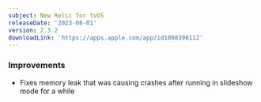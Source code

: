 ```yaml
---
subject: New Relic for tvOS
releaseDate: '2023-08-01'
version: 2.3.2
downloadLink: 'https://apps.apple.com/app/id1098396112'
---
```


### Improvements

* Fixes memory leak that was causing crashes after running in slideshow mode for a while
